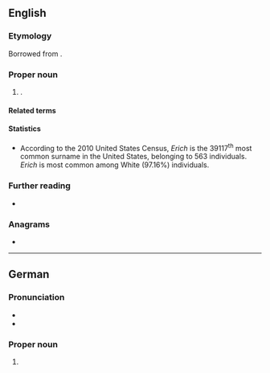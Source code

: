 ==English==

===Etymology===
Borrowed from {{bor|en|de|Erich}}.

===Proper noun===
{{en-proper noun|s}}

# {{surname|en|from=German}}.

====Related terms====
{{rel3|en||Erik|Eric|Erick|Eriq|Erique}}

====Statistics====
* According to the 2010 United States Census, ''Erich'' is the 39117<sup>th</sup> most common surname in the United States, belonging to 563 individuals. ''Erich'' is most common among White (97.16%) individuals.

===Further reading===
* {{R:en:DAFN}}

===Anagrams===
* {{anagrams|en|a=cehir|Cheri|Reich|Rheic|Riche|cheir-|riche}}

----

==German==

===Pronunciation===
* {{IPA|de|[ˈeːrɪç]}}
* {{audio|de|De-Erich.ogg|Audio}}

===Proper noun===
{{de-proper noun|m}}

# {{given name|de|male|from=Old Norse|var=Eric|var2=Erik|f=Erica|f2=Erika|eq=Eric}}